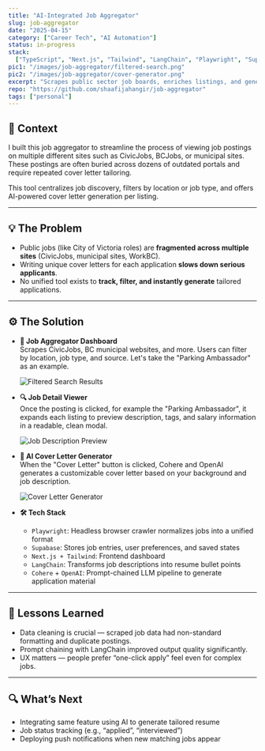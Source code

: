 ---
title: "AI-Integrated Job Aggregator"
slug: job-aggregator
date: "2025-04-15"
category: ["Career Tech", "AI Automation"]
status: in-progress
stack:
  ["TypeScript", "Next.js", "Tailwind", "LangChain", "Playwright", "Supabase"]
pic1: "/images/job-aggregator/filtered-search.png"
pic2: "/images/job-aggregator/cover-generator.png"
excerpt: "Scrapes public sector job boards, enriches listings, and generates tailored résumés & cover letters with one click."
repo: "https://github.com/shaafijahangir/job-aggregator"
tags: ["personal"]
---

## 👋 Context

I built this job aggregator to streamline the process of viewing job postings on multiple different sites such as CivicJobs, BCJobs, or municipal sites. These postings are often buried across dozens of outdated portals and require repeated cover letter tailoring.

This tool centralizes job discovery, filters by location or job type, and offers AI-powered cover letter generation per listing.

---

## 💡 The Problem

- Public jobs (like City of Victoria roles) are **fragmented across multiple sites** (CivicJobs, municipal sites, WorkBC).
- Writing unique cover letters for each application **slows down serious applicants**.
- No unified tool exists to **track, filter, and instantly generate** tailored applications.

---

## ⚙️ The Solution

- **📄 Job Aggregator Dashboard**  
  Scrapes CivicJobs, BC municipal websites, and more. Users can filter by location, job type, and source. Let's take the "Parking Ambassador" as an example.

  <img
    src="/images/job-aggregator/filtered-search.png"
    alt="Filtered Search Results"
  />

- **🔍 Job Detail Viewer**  
  Once the posting is clicked, for example the "Parking Ambassador", it expands each listing to preview description, tags, and salary information in a readable, clean modal.

  <img
    src="/images/job-aggregator/job-description.png"
    alt="Job Description Preview"
  />

- **📄 AI Cover Letter Generator**  
  When the "Cover Letter" button is clicked, Cohere and OpenAI generates a customizable cover letter based on your background and job description.

  <img
    src="/images/job-aggregator/cover-letter.png"
    alt="Cover Letter Generator"
  />

- **🛠 Tech Stack**
  - `Playwright`: Headless browser crawler normalizes jobs into a unified format
  - `Supabase`: Stores job entries, user preferences, and saved states
  - `Next.js + Tailwind`: Frontend dashboard
  - `LangChain`: Transforms job descriptions into resume bullet points
  - `Cohere` + `OpenAI`: Prompt-chained LLM pipeline to generate application material

---

## 🧠 Lessons Learned

- Data cleaning is crucial — scraped job data had non-standard formatting and duplicate postings.
- Prompt chaining with LangChain improved output quality significantly.
- UX matters — people prefer “one-click apply” feel even for complex jobs.

---

## 🔍 What’s Next

- Integrating same feature using AI to generate tailored resume
- Job status tracking (e.g., “applied”, “interviewed”)
- Deploying push notifications when new matching jobs appear
